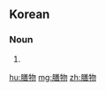 ==Korean==
{{ko-hanjatab}}

===Noun===
{{ko-noun|hj|hangeul=선물}}

# {{hanja form of|선물|[[present]], [[gift]]}}

[[hu:膳物]]
[[mg:膳物]]
[[zh:膳物]]